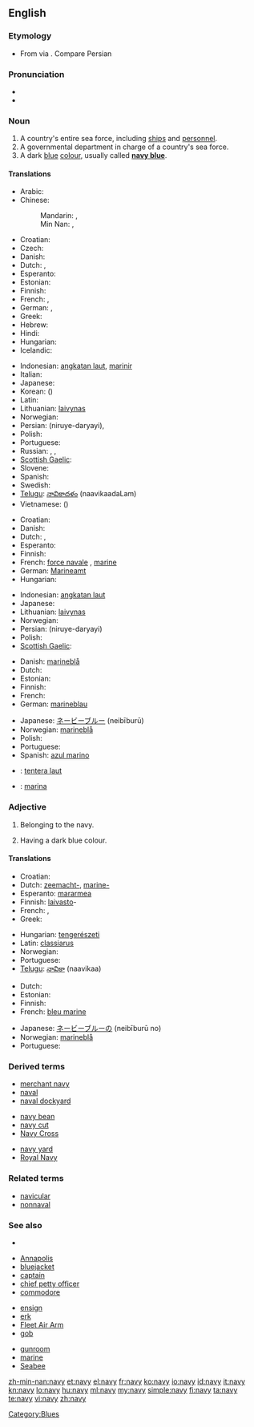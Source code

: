 {{wikipedia}}
==English==

===Etymology===
* From {{etyl|la}} {{term|navis||ship, boat|lang=la}} via {{etyl|xno}} {{term|navie|lang=xno}}. Compare Persian {{term|ناو||boat, warship|sc=fa-Arab|tr=nâv|lang=fa}}

===Pronunciation===
* {{audio|en-us-navy.ogg|Audio (US)}}
* {{rhymes|eɪvi}}

===Noun===
{{en-noun|nav|ies}}

# A country's entire sea force, including [[ship]]s and [[personnel]].
# A governmental department in charge of a country's sea force.
#  A dark [[blue]] [[color|colour]], usually called '''[[navy blue]]'''.
#: {{color panel|000080}}

====Translations====
{{trans-top|sea force}}
* Arabic: {{t|ar|بحرية|f|tr=baHaríyya|sc=Arab}}
* Chinese:
*: Mandarin: {{t|zh|海軍|sc=Hani}}, {{t|zh|海军|tr=hǎijūn|sc=Hani}}
*: Min Nan: {{tø|nan|海軍|sc=Hans}}, {{tø|nan|海军|tr=hái-kun|sc=Hans}}
* Croatian: {{t-|hr|mornarica|f|alt=mornàrica}}
* Czech: {{t-|cs|námořnictvo|n}}
* Danish: {{t-|da|marine}}
* Dutch: {{t+|nl|zeemacht|f}}, {{t+|nl|marine|f}}
* Esperanto: {{t-|eo|mararmeo|xs=Esperanto}}
* Estonian: {{t|et|merevägi}}
* Finnish: {{t+|fi|laivasto}}
* French:  {{t|fr|force navale|f}},  {{t|fr|marine|f}}
* German: {{t|de|Marine|f}}, {{t|de|Seestreitkräfte|f|p}}
* Greek: {{t+|el|ναυτικό|n|tr=naftikó|sc=Grek}}
* Hebrew: {{t|he|חיל הים|m|sc=Hebr}}
* Hindi: {{t|hi|नौसेना|tr=nausēnā|sc=Deva}}
* Hungarian: {{t+|hu|haditengerészet}}
* Icelandic: {{t+|is|sjóher|m}}
{{trans-mid}}
* Indonesian: [[angkatan laut]], [[marinir]]
* Italian: {{t+|it|marina|f}}
* Japanese: {{t|ja|海軍|tr=かいぐん, kaigun|sc=Jpan}}
* Korean: {{t|ko|해군|tr=haegun|sc=Kore}} ({{t|ko|海軍|sc=Kore}})
* Latin: {{t+|la|classis|f}}
* Lithuanian: [[laivynas]] {{m}}
* Norwegian: {{t-|no|marine|m}}
* Persian: {{fa-Arab|[[نیروی دریایی]]}} (niruye-daryayi), {{t|fa|نیروی دریایی|tr=niruye-daryayi|sc=fa-Arab}}
* Polish: {{t+|pl|marynarka|f}}
* Portuguese: {{t+|pt|marinha|f}}
* Russian: {{t|ru|военно-морской флот|m|tr=vojénno-morskój flót|sc=Cyrl}}, {{t|ru|ВМФ|m|tr=ve-em-éf|sc=Cyrl}}, {{t|ru|военно-морские силы|f|p|tr=vojénno-morskíje síly|sc=Cyrl}}
* [[Scottish Gaelic]]: {{t-|gd|cabhlach|m|xs=Scottish Gaelic}}
* Slovene: {{t+|sl|mornarica|f}}
* Spanish: {{t+|es|marina|f}}
* Swedish: {{t+|sv|marin|c}}
* [[Telugu]]: [[నావికాదళం]] (naavikaadaLam)
* Vietnamese: {{t|vi|hải quân}} ({{t|vi|海軍}}) <!-- this is the etymology in brackets, not the current alternative spelling -->
{{trans-bottom}}

{{trans-top|department}}
* Croatian: {{t-|hr|mornarica|f|alt=mornàrica}}
* Danish: {{t-|da|marine}}
* Dutch: {{t+|nl|zeemacht|f}}, {{t+|nl|marine|f}}
* Esperanto: {{t-|eo|mararmeo|xs=Esperanto}}
* Finnish: {{t+|fi|laivasto}}
* French: [[force navale]] {{f}}, [[marine]] {{f}}
* German: [[Marineamt]] {{n}}
* Hungarian: {{t+|hu|haditengerészet}}
{{trans-mid}}
* Indonesian: [[angkatan laut]]
* Japanese: {{t|ja|海軍|tr=かいぐん, kaigun|sc=Jpan}}
* Lithuanian: [[laivynas]] {{m}}
* Norwegian: {{t-|no|marine|m}}
* Persian: {{fa-Arab|[[نیروی دریایی]]}} (niruye-daryayi)
* Polish: {{t-|pl|marynarka wojenna|f}}
* [[Scottish Gaelic]]: {{t-|gd|cabhlach|m|xs=Scottish Gaelic}}
{{trans-bottom}}

{{trans-top|navy blue colour}}
* Danish: [[marineblå]]
* Dutch: {{t+|nl|marineblauw|n}}
* Estonian: {{t|et|meresinine}}
* Finnish: {{t-|fi|laivastonsininen}}
* French: {{t+|fr|bleu marine|m}}
* German: [[marineblau]]
{{trans-mid}}
* Japanese: [[ネービーブルー]] (neibīburū)
* Norwegian: [[marineblå]]
* Polish: {{t+|pl|granat|m}}
* Portuguese: {{t+|pt|azul-marinho|m}}
* Spanish: [[azul marino]] {{m}}
{{trans-bottom}}

{{checktrans-top}}
<!--Remove this section once all of the translations below have been moved into the tables above.-->
* {{ttbc|Malay}}: [[tentera laut]]
* {{ttbc|Spanish}}: [[marina]] {{f}}
{{trans-bottom}}

===Adjective===
{{en-adj}}

# {{rfv-sense}} Belonging to the navy.
# Having a dark blue colour.

====Translations====
{{trans-top|Belonging to the navy}}
* Croatian: {{t|hr|mornarički|alt=mornàričkī}}
* Dutch: [[zeemacht-]], [[marine-]]
* Esperanto: [[mararmea]]
* Finnish: [[laivasto]]-
* French: {{t+|fr|naval}}, {{t+|fr|marin}}
* Greek: {{t+|el|ναυτικός}}
{{trans-mid}}
* Hungarian: [[tengerészeti]]
* Latin: [[classiarus]]
* Norwegian: {{t-|no|marine}}
* Portuguese: {{t+|pt|da marinha|m|f}}
* [[Telugu]]: [[నావికా]] (naavikaa)
{{trans-bottom}}

{{trans-top|Having a navy colour}}
* Dutch: {{t+|nl|marineblauw}}
* Estonian: {{t|et|meresinine}}
* Finnish: {{t-|fi|laivastonsininen}}
* French: [[bleu marine]]
{{trans-mid}}
* Japanese: [[ネービーブルー]]の (neibīburū no)
* Norwegian: [[marineblå]]
* Portuguese: {{t+|pt|azul-marinho|m|f}}
{{trans-bottom}}

===Derived terms===
{{top3}}
* [[merchant navy]]
* [[naval]]
* [[naval dockyard]]
{{mid3}}
* [[navy bean]]
* [[navy cut]]
* [[Navy Cross]]
{{mid3}}
* [[navy yard]]
* [[Royal Navy]]
{{bottom}}

===Related terms===
* [[navicular]]
* [[nonnaval]]

===See also===
* {{list|en|blues}}
{{top3}}
* [[Annapolis]]
* [[bluejacket]]
* [[captain]]
* [[chief petty officer]]
* [[commodore]]
{{mid3}}
* [[ensign]]
* [[erk]]
* [[Fleet Air Arm]]
* [[gob]]
{{mid3}}
* [[gunroom]]
* [[marine]]
* [[Seabee]]
{{bottom}}

[[Category:Blues]]

[[zh-min-nan:navy]]
[[et:navy]]
[[el:navy]]
[[fr:navy]]
[[ko:navy]]
[[io:navy]]
[[id:navy]]
[[it:navy]]
[[kn:navy]]
[[lo:navy]]
[[hu:navy]]
[[ml:navy]]
[[my:navy]]
[[simple:navy]]
[[fi:navy]]
[[ta:navy]]
[[te:navy]]
[[vi:navy]]
[[zh:navy]]